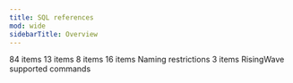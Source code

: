```yaml
---
title: SQL references
mod: wide
sidebarTitle: Overview
---
```

<CardGroup>
  <Card title="Commands" icon="terminal" href="commands">
    84 items
  </Card>
  <Card title="Query syntax" icon="code" href="query-syntax">
    13 items
  </Card>
  <Card title="Data types" icon="table" href="sql-data-types">
    8 items
  </Card>
  <Card title="Functions and operators" icon="function" href="functions">
    16 items
  </Card>
  <Card title="Identifiers" icon="id-badge" href="identifiers">
    Naming restrictions
  </Card>
  <Card title="System catalogs" icon="database" href="system-catalogs">
    3 items
  </Card>
  <Card title="Psql commands" icon="terminal" href="psql-commands">
    RisingWave supported commands
  </Card>
</CardGroup>
